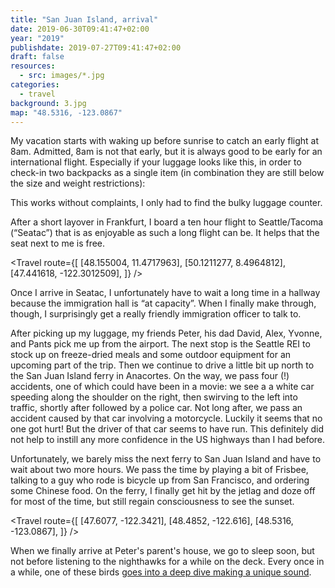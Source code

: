 ```yaml
---
title: "San Juan Island, arrival"
date: 2019-06-30T09:41:47+02:00
year: "2019"
publishdate: 2019-07-27T09:41:47+02:00
draft: false
resources:
  - src: images/*.jpg
categories:
  - travel
background: 3.jpg
map: "48.5316, -123.0867"
---
```


My vacation starts with waking up before sunrise to catch an early flight at
8am. Admitted, 8am is not that early, but it is always good to be early for an
international flight. Especially if your luggage looks like this, in order to
check-in two backpacks as a single item (in combination they are still below
the size and weight restrictions):

<!--more-->

<Rimg src="1.jpg" alt="How to check-in two bags as a single bag" />

This works without complaints, I only had to find the bulky luggage counter.

After a short layover in Frankfurt, I board a ten hour flight to Seattle/Tacoma
(“Seatac”) that is as enjoyable as such a long flight can be. It helps that the
seat next to me is free.

<Travel
  route={[
    [48.155004, 11.4717963],
    [50.1211277, 8.4964812],
    [47.441618, -122.3012509],
  ]}
/>

Once I arrive in Seatac, I unfortunately have to wait a long time in a hallway
because the immigration hall is “at capacity”. When I finally make through,
though, I surprisingly get a really friendly immigration officer to talk to.

After picking up my luggage, my friends Peter, his dad David, Alex, Yvonne, and
Pants pick me up from the airport. The next stop is the Seattle REI to stock up
on freeze-dried meals and some outdoor equipment for an upcoming part of the
trip. Then we continue to drive a little bit up north to the San Juan Island
ferry in Anacortes. On the way, we pass four (!) accidents, one of which could
have been in a movie: we see a a white car speeding along the shoulder on the
right, then swirving to the left into traffic, shortly after followed by
a police car. Not long after, we pass an accident caused by that car involving
a motorcycle. Luckily it seems that no one got hurt! But the driver of that car
seems to have run. This definitely did not help to instill any more confidence
in the US highways than I had before.

Unfortunately, we barely miss the next ferry to San Juan Island and have to wait
about two more hours. We pass the time by playing a bit of Frisbee, talking to
a guy who rode is bicycle up from San Francisco, and ordering some Chinese food.
On the ferry, I finally get hit by the jetlag and doze off for most of the time,
but still regain consciousness to see the sunset.

<Gallery>
  <Rimg src="2.jpg" alt="On the ferry ride" />
  <Rimg src="3.jpg" alt="On the ferry ride" />
</Gallery>

<Travel
  route={[
    [47.6077, -122.3421],
    [48.4852, -122.616],
    [48.5316, -123.0867],
  ]}
/>

When we finally arrive at Peter's parent's house, we go to sleep soon, but not
before listening to the nighthawks for a while on the deck. Every once in
a while, one of these birds [goes into a deep dive making a unique
sound](https://youtu.be/E-_CDXH9qhY).

<Nextday />
